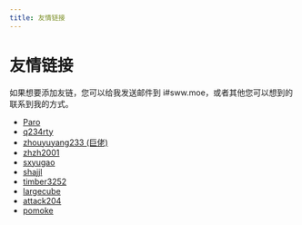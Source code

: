 ```yaml
---
title: 友情链接
---
```


# 友情链接


<Metadata author="swwind" time="2023-3-4" />

如果想要添加友链，您可以给我发送邮件到 i#sww.moe，或者其他您可以想到的联系到我的方式。

- [Paro](https://paro.one/)
- [q234rty](https://q234rty.top/)
- [zhouyuyang233 (巨佬)](https://blog.csdn.net/zhouyuyang233/)
- [zhzh2001](https://zhzh2001.bitbucket.io/)
- [sxyugao](https://sxyugao.top/)
- [shajjl](https://shajjl.github.io/)
- [timber3252](https://blog.timber3252.me/)
- [largecube](https://blog.csdn.net/largecub233)
- [attack204](https://blog.attack204.com)
- [pomoke](https://typeof.pw)
